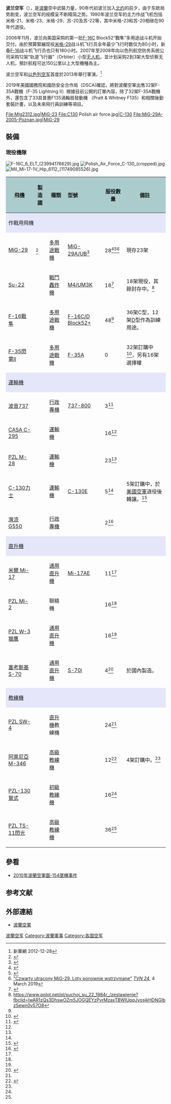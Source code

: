 '''波兰空军'''（{{lang-pl|Siły Powietrzne}}），是[[波蘭|波蘭]]空中武裝力量，90年代初波兰加入[[北约|北约]]的前夕，由于东欧局势剧变，波兰空军的规模呈不断精简之势。1990年波兰空军的主力作战飞机包括米格-21、米格-23、米格-29、苏-20及苏-22等，其中米格-23和苏-20相继在90年代退役。
{{Infobox military unit
|unit_name= 波兰空军
| native_name = {{lang|pl|Siły Powietrzne}}
|image= [[File:POL_Wojska_Lotnicze.svg|130px]]
|caption= 波兰空军鷹標
|dates= 1918 - 至今
|country= {{POL}}
|branch= 波兰軍隊
|size= 36,500 <ref>[http://www.mon.gov.pl/pliki/File/budzet/budzet_mon2012.pdf"The Military Budget 2012"] {{Wayback|url=http://www.mon.gov.pl/pliki/File/budzet/budzet_mon2012.pdf |date=20121114120813 }}</ref><br /> 355架飛機
|command_structure= [[波兰軍隊|波兰軍隊]]
<!-- Commanders -->
|commander1= [[Lieutenant_General|Gen. Broni]] Lech Majewski
|commander1_label= 指揮官
|commander2= 上將 Sławomir Kałuziński
|commander2_label= 參謀長
|commander3=
|commander3_label=
|notable_commanders=
|battles= [[波烏戰爭|波烏戰爭]]<br>[[波苏战争|波苏战争]]<br>[[第二次世界大戰|第二次世界大戰]]
*[[波蘭戰役|波蘭戰役]]
*[[西方戰線_(第二次世界大戰)|西方戰線]]<br>
[[伊拉克战争|伊拉克战争]]<br>[[阿富汗戰爭_(2001年)|阿富汗戰爭]]<br>[[堅定決心行動|堅定決心行動]]
<!-- Insignia -->
|identification_symbol=  [[File:PL_air_force_flag_IIIRP.svg|200px]]
|identification_symbol_label= 軍旗
|identification_symbol_2=  [[File:POL_air_force_airfields_flag_IIIRP.svg|border]]
|identification_symbol_2_label= 機場旗
|identification_symbol_3=  [[File:Szachownica.svg|border]]
|identification_symbol_3_label= 機徽
<!-- Aircraft -->
|aircraft_attack= [[Su-22|Su-22]]
|aircraft_fighter= [[F-16|F-16 Jastrząb]], [[MiG-29|MiG-29]]
|aircraft_recon= [[PZL_M-28|PZL M-28]]
|aircraft_trainer= [[PZL-130|PZL-130]], [[TS-11|TS-11]]
|aircraft_transport= [[C-130#C-130E|C-130E]], [[C-295M|C-295M]], [[PZL_M-28|M-28]]
|aircraft_helicopter= [[Mi-8直升機|Mi-8]], [[Mi-17直昇機|Mi-17]], [[PZL_W-3_Sokół|PZL W-3]], [[PZL_SW-4_Puszczyk|PZL SW-4]]
}}

2006年11月，波兰向美国采购的第一批[[F-16|F-16]]C Block52“戰隼”多用途战斗机开始交付。由於預算緊繃现役[[米格-29|米格-29]]战斗机飞行员全年最少飞行时数仅为80小时，新备[[F-16|F-16]]战斗机飞行员也只有180小时。2007年至2008年向以色列航空防务系统公司采购12架“轨道飞行器”（Orbiter）小型[[无人机|无人机]]，並计划采购2到3架大型侦察无人机，預計航程可达150公里以上大型機種為主。

波兰空军和[[以色列空军|以色列空军]]首度於2013年舉行軍演。<ref>新華網 2012-12-28</ref>

2019年美國國務院和國防安全合作局（DSCA)確認，將對波蘭空軍出售32架F-35A戰機（F-35 Lightning II）根據目前公開的訂單內容，除了32架F-35A戰機外，還包含了33具普惠F135渦輪扇發動機
（Pratt & Whitney F135）和相關後勤套裝計畫，以及未來飛行員訓練等項目。

<gallery>
File:Mig2312.jpg|[[MiG-23|MiG-23]]
File:C130 Polish air force.jpg|[[C-130|C-130]]
File:MiG-29A-2005-Poznan.jpg|[[MiG-29|MiG-29]]
</gallery>

==裝備==
===現役機隊===
[[File:F-16C_6_ELT_(23994176629).jpg|thumb]]
[[File:Polish_Air_Force_C-130_(cropped).jpg|thumb]]
[[File:Mil_Mi-17-1V_Hip_6112_(11749085526).jpg|thumb]]
{| class="wikitable"
! style="text-align:center; background:#acc;"|飛機
! style="text-align: center; background:#acc;"|製造國
! style="text-align:l center; background:#acc;"|種類
! style="text-align:left; background:#acc;"|型號
! style="text-align:center; background:#acc;"|服役數量
! style="text-align: center; background:#acc;"|備註
|-
! style="align: center; background: lavender;" colspan="7"| 作戰用飛機
|-
| [[MiG-29|MiG-29]]
| {{USSR}}<ref>{{cite web |url=https://www.thefirstnews.com/article/poland-brings-soviet-era-mig-29s-back-into-service-8896 |title=Poland brings Soviet era Mig-29's back into service |publisher=thefirstnews.com |accessdate=21 January 2020 |archive-date=2019-11-28 |archive-url=https://web.archive.org/web/20191128014604/https://www.thefirstnews.com/article/poland-brings-soviet-era-mig-29s-back-into-service-8896 |dead-url=no }}</ref>
|[[多用途戰機|多用途戰機]]
|[[MiG-29#各式型號|MiG-29A/UB]]<ref>{{cite web |url= https://www.flightglobal.com/news/articles/picture-polish-air-force-receives-first-upgraded-mig-29-389174/ |title= Polish air force receives first upgraded MiG-29 |publisher= flightglobal.com |accessdate= 31 January 2016 |archive-date= 2018-07-02 |archive-url= https://web.archive.org/web/20180702204821/https://www.flightglobal.com/news/articles/picture-polish-air-force-receives-first-upgraded-mig-29-389174/ |dead-url= no }}</ref>
| 28<ref name="World Air Forces 2020">{{cite web|url= https://www.flightglobal.com/reports/world-air-forces-2020/135665.article|title= World Air Forces 2020|publisher= Flightglobal Insight|year= 2020|accessdate= 16 January 2020|archive-date= 2020-06-20|archive-url= https://web.archive.org/web/20200620175257/https://www.flightglobal.com/reports/world-air-forces-2020/135665.article|dead-url= no}}</ref><ref>{{Cite news|url=http://www.mon.gov.pl/aktualnosci/artykul/najnowsze/tragiczny-wypadek-samolotu-wojskowego-42018-07-06/|title=Otoczyliśmy opieką najbliższych zmarłego pilota|last=Narodowej|first=Ministerstwo Obrony|access-date=2018-07-06|language=pl-PL|archive-url=https://web.archive.org/web/20180706104132/http://www.mon.gov.pl/aktualnosci/artykul/najnowsze/tragiczny-wypadek-samolotu-wojskowego-42018-07-06/|archive-date=2018-07-06}}</ref><ref>[https://www.tvn24.pl/czwarty-utracony-mig-29-loty-ponownie-wstrzymane,915334,s.html/ "Czwarty utracony MiG-29. Loty ponownie wstrzymane"] ''[[TVN_24|TVN 24]]'', 4 March 2019</ref>
| 現存23架
|-
| [[Su-22|Su-22]]
| {{USSR}}
| [[戰鬥轟炸機|戰鬥轟炸機]]
|[[Su-22#Su-22|M4/UM3K]]
| 18<ref>{{Cite web|url=http://www.sejm.gov.pl/Sejm9.nsf/InterpelacjaTresc.xsp?key=BMDHKY&view=6|title=Interpelacja nr 1959 - tekst odpowiedzi|website=www.sejm.gov.pl|access-date=2020-03-22|archive-date=2021-02-01|archive-url=https://web.archive.org/web/20210201151658/http://www.sejm.gov.pl/Sejm9.nsf/InterpelacjaTresc.xsp?key=BMDHKY&view=6|dead-url=no}}</ref>
| 18架現役，其餘封存中。<ref>https://www.polot.net/pl/suchoj_su_22_1984r_/zestawienie?fbclid=IwAR1zQs3DhswOZm5JOGQEYzPvrMzaxTBWIUpqJvosjkHDNGIbzSewn0v57O8</ref>
|-
| [[F-16戰隼戰鬥機|F-16戰隼]]
| {{US}}
|[[多用途戰機|多用途戰機]]
|[[F-16戰隼戰鬥機#生產批次|F-16C/D Block52+]]
| 48<ref name="World Air Forces 2020"/>
|36架C型，12架[[F-16戰隼戰鬥機#生產批次52+|D]]型作為訓練用途。
|-
| [[F-35閃電II戰鬥機|F-35閃電II]]
| {{US}}
| [[多用途戰機|多用途戰機]]
| [[F-35閃電II戰鬥機#子型号|F-35A]]
| 0
| 32架訂購中<ref>{{cite web |url=https://www.flightglobal.com/defence/poland-signs-f-35-contract-worth-46bn/136476.article |title=Poland signs F-35 contract worth $4.6bn |publisher=flightglobal.com |accessdate=31 January 2020 |archive-date=2020-10-21 |archive-url=https://web.archive.org/web/20201021081533/https://www.flightglobal.com/defence/poland-signs-f-35-contract-worth-46bn/136476.article |dead-url=no }}</ref>，另有16架選擇權
|-
! style="align: center; background: lavender;" colspan="7"| [[運輸機|運輸機]]
|-
| [[波音737新世代|波音737]]
| {{US}}
| [[行政專機|行政專機]]
| [[波音737新世代#737-800|737-800]]
| 3<ref>{{Cite web|author= Inspektorat Uzbrojenia|title=Zamówiony Boeing 737-800BJ W Warszawie|language=pl-PL|url=https://iu.wp.mil.pl/pl/articles6-aktualnosci/ostatni-zamowiony-boeing-737-800bj-w-warszawie/|access-date=2022-01-01|date=2021-12-30}}</ref>
| 
|-
| [[C-295運輸機|CASA C-295]]
| {{flag|西班牙}}
| [[運輸機|運輸機]]
| 
| 16<ref name="World Air Forces 2020"/>
|
|-
| [[PZL_M-28|PZL M-28]]
| {{flag|波蘭}}
| [[運輸機|運輸機]]
| 
| 23<ref name="World Air Forces 2020"/>
| 
|-
| [[C-130運輸機|C-130力士]]
| {{US}}
| [[運輸機|運輸機]]
|[[C-130運輸機#衍生機型|C-130E]]
| 5<ref name="World Air Forces 2020"/>
| 5架訂購中，於[[USAF|美國空軍]]退役後轉讓。<ref>{{cite web |url=https://www.flightglobal.com/news/articles/picture-poland-fields-last-second-hand-c-130-hercul-375849/ |title=Poland fields last second-hand C-130 Hercules |publisher=flightglobal.com |accessdate=1 January 2018 |archive-date=2018-01-06 |archive-url=https://web.archive.org/web/20180106173147/https://www.flightglobal.com/news/articles/picture-poland-fields-last-second-hand-c-130-hercul-375849/ |dead-url=no }}</ref>
|-
| [[灣流G550|灣流G550]]
| {{US}}
| [[行政專機|行政專機]]
|
| 2<ref>{{Cite news|url=https://theaviationist.com/2017/06/22/the-polish-air-force-takes-delivery-of-its-first-gulfstream-g550-vip-aircraft/|title=The Polish Air Force Takes Delivery Of Its First Gulfstream G550 VIP  Aircraft|date=2017-06-22|work=The Aviationist|access-date=2017-12-03|language=en-US|archive-date=2017-12-03|archive-url=https://web.archive.org/web/20171203082929/https://theaviationist.com/2017/06/22/the-polish-air-force-takes-delivery-of-its-first-gulfstream-g550-vip-aircraft/|dead-url=no}}</ref>
|
|-
! style="align: center; background: lavender;" colspan="7"| [[直升機|直升機]]
|-
| [[Mi-17直昇機|米爾 Mi-17]]
| {{RUS}}
| [[通用直升機|通用直升機]]
| [[Mi-17直昇機#Mi-17的衍生版本|Mi-17AE]]
| 11<ref name="World Air Forces 2020"/>
|
|-
| [[Mi-2直升機|PZL Mi-2]]
| {{flag|波蘭}}
| 聯絡機
|
| 16<ref name="World Air Forces 2020"/>
|
|-
| [[PZL_W-3獵鷹|PZL W-3獵鷹]]
| {{flag|波蘭}}
| [[通用直升機|通用直升機]]
|
| 16<ref name="World Air Forces 2020"/>
|
|-
| [[S-70直升機|塞考斯基 S-70]]
| {{US}}<br>{{flag|波蘭}}
| [[通用直升機|通用直升機]]
| [[S-70直升機|S-70i]]
| 4<ref>{{Cite web|url=https://www.defence24.com/four-black-hawk-helicopters-for-poland-by-the-end-of-2019|title=Four Black Hawk Helicopters for Poland By the End of 2019 - Defence24.com|website=www.defence24.com|access-date=2020-04-28|archive-date=2021-02-01|archive-url=https://web.archive.org/web/20210201151657/https://www.defence24.com/four-black-hawk-helicopters-for-poland-by-the-end-of-2019|dead-url=no}}</ref>
| 於{{flag|波蘭}}國內製造。
|-
! style="align: center; background: lavender;" colspan="7"| [[教練機|教練機]]
|-
| [[PZL_SW-4|PZL SW-4]]
| {{flag|波蘭}}
| [[直升機|直升機]]教練機
|
| 24<ref name="World Air Forces 2020"/>
|
|-
| [[M-346教練機|阿萊尼亞 M-346]]
| {{flag|義大利}}
| [[教練機#高級教練機|高級教練機]]
|
| 12<ref>{{Cite web|title=Dwunasty Bielik wylądował w Dęblinie|url=https://www.wojsko-polskie.pl/4slsz/articles/aktualnosci-w/2020-11-24a-dwunasty-bielik-wyladowa-w-deblinie/|access-date=2020-11-24|website=Wojsko-Polskie.pl|language=pl|archive-date=2021-02-01|archive-url=https://web.archive.org/web/20210201151710/https://www.wojsko-polskie.pl/4slsz/articles/aktualnosci-w/2020-11-24a-dwunasty-bielik-wyladowa-w-deblinie/|dead-url=no}}</ref>
| 4架訂購中。<ref name="World Air Forces 2020"/>
|-
| [[PZL-130鷲式|PZL-130鷲式]]
| {{flag|波蘭}}
| [[教練機#初級教練機|初級教練機]]
|
| 16<ref name="World Air Forces 2020"/>
|
|-
| [[PZL_TS-11閃光|PZL TS-11閃光]]
| {{flag|波蘭}}
| [[教練機#高級教練機|高級教練機]]
|
| 36<ref name="World Air Forces 2020"/>
|
|}

==參看==
*[[2010年波蘭空軍圖-154墜機事件|2010年波蘭空軍圖-154墜機事件]]

==参考文献==
{{reflist}}

==外部連結==
* [http://www.sp.mil.pl/ 波蘭空軍] {{Wayback|url=http://www.sp.mil.pl/ |date=20100328123258 }}

{{欧洲题目|空军}}

[[Category:波蘭空军|]]
[[Category:波蘭軍事|Category:波蘭軍事]]
[[Category:各国空军|Category:各国空军]]